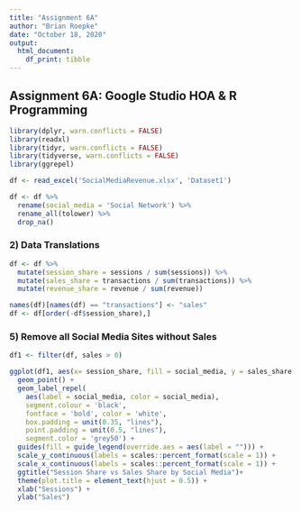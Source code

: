 ```yaml
---
title: "Assignment 6A"
author: "Brian Roepke"
date: "October 18, 2020"
output:
  html_document:
    df_print: tibble
---
```

## Assignment 6A: Google Studio HOA & R Programming

```r
library(dplyr, warn.conflicts = FALSE)
library(readxl)
library(tidyr, warn.conflicts = FALSE)
library(tidyverse, warn.conflicts = FALSE)
library(ggrepel)
```

```r
df <- read_excel('SocialMediaRevenue.xlsx', 'Dataset1') 
```

```r
df <- df %>%
  rename(social_media = 'Social Network') %>% 
  rename_all(tolower) %>%
  drop_na()
```

### 2) Data Translations

```r
df <- df %>% 
  mutate(session_share = sessions / sum(sessions)) %>%
  mutate(sales_share = transactions / sum(transactions)) %>%
  mutate(revenue_share = revenue / sum(revenue))

names(df)[names(df) == "transactions"] <- "sales"
df <- df[order(-df$session_share),]
```




### 5) Remove all Social Media Sites without Sales

```r
df1 <- filter(df, sales > 0)

ggplot(df1, aes(x= session_share, fill = social_media, y = sales_share )) +
  geom_point() +
  geom_label_repel(
    aes(label = social_media, color = social_media),
    segment.colour = 'black',
    fontface = 'bold', color = 'white',
    box.padding = unit(0.35, "lines"),
    point.padding = unit(0.5, "lines"),
    segment.color = 'grey50') +
  guides(fill = guide_legend(override.aes = aes(label = ""))) +
  scale_y_continuous(labels = scales::percent_format(scale = 1)) +
  scale_x_continuous(labels = scales::percent_format(scale = 1)) +
  ggtitle("Session Share vs Sales Share by Social Media")+
  theme(plot.title = element_text(hjust = 0.5)) +
  xlab("Sessions") +
  ylab("Sales") 
```
